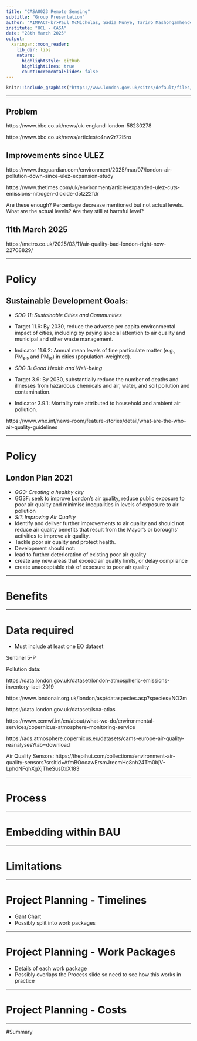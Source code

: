 ```yaml
---
title: "CASA0023 Remote Sensing"
subtitle: "Group Presentation"
author: "AIMPACT<br>Paul McNicholas, Sadia Munye, Tariro Mashongamhende"
institute: "UCL - CASA"
date: "28th March 2025"
output:
  xaringan::moon_reader:
    lib_dir: libs
    nature:
      highlightStyle: github
      highlightLines: true
      countIncrementalSlides: false
---
```


```r
knitr::include_graphics("https://www.london.gov.uk/sites/default/files/styles/media_component_16_9_lg/public/london-plan-image-2x1.png?h=8deaf57e&itok=bALShO-G")
```

---

## Problem

https://www.bbc.co.uk/news/uk-england-london-58230278

https://www.bbc.co.uk/news/articles/c4nw2r72l5ro

## Improvements since ULEZ

https://www.theguardian.com/environment/2025/mar/07/london-air-pollution-down-since-ulez-expansion-study

https://www.thetimes.com/uk/environment/article/expanded-ulez-cuts-emissions-nitrogen-dioxide-d5tz22fdr

Are these enough?  Percentage decrease mentioned but not actual levels. What are the actual levels? Are they still at harmful level?

## 11th March 2025
https://metro.co.uk/2025/03/11/air-quality-bad-london-right-now-22708829/

---

# Policy

## Sustainable Development Goals:

- *SDG 11: Sustainable Cities and Communities*
 - Target 11.6: By 2030, reduce the adverse per capita environmental impact of cities, including by paying special attention to air quality and municipal and other waste management.
 - Indicator 11.6.2: Annual mean levels of fine particulate matter (e.g., PM₂.₅ and PM₁₀) in cities (population-weighted).
 
- *SDG 3: Good Health and Well-being*
 - Target 3.9: By 2030, substantially reduce the number of deaths and illnesses from hazardous chemicals and air, water, and soil pollution and contamination.
 - Indicator 3.9.1: Mortality rate attributed to household and ambient air pollution.

https://www.who.int/news-room/feature-stories/detail/what-are-the-who-air-quality-guidelines

---

# Policy

## London Plan 2021

- *GG3: Creating a healthy city*
 - GG3F: seek to improve London’s air quality, reduce public exposure to poor air quality and minimise inequalities in levels of exposure to air pollution
- *SI1: Improving Air Quality*
 - Identify and deliver further improvements to air quality and should not reduce air quality benefits that result from the Mayor’s or boroughs’ activities to improve air quality.
 - Tackle poor air quality and protect health.
 - Development should not: 
  - lead to further deterioration of existing poor air quality
  - create any new areas that exceed air quality limits, or delay compliance
  - create unacceptable risk of exposure to poor air quality

---

# Benefits


---

# Data required

- Must include at least one EO dataset

Sentinel 5-P 

Pollution data:

https://data.london.gov.uk/dataset/london-atmospheric-emissions-inventory--laei--2019

https://www.londonair.org.uk/london/asp/dataspecies.asp?species=NO2m

https://data.london.gov.uk/dataset/lsoa-atlas

https://www.ecmwf.int/en/about/what-we-do/environmental-services/copernicus-atmosphere-monitoring-service

https://ads.atmosphere.copernicus.eu/datasets/cams-europe-air-quality-reanalyses?tab=download

Air Quality Sensors:
https://thepihut.com/collections/environment-air-quality-sensors?srsltid=AfmBOooawErsmJrecmHc8nh24Tm0bjV-LphdNFqhXgXjTheSusDxX183

---

# Process


---

# Embedding within BAU


---

# Limitations


---

# Project Planning - Timelines

- Gant Chart
- Possibly split into work packages

---

# Project Planning - Work Packages

- Details of each work package
- Possibly overlaps the Process slide so need to see how this works in practice


---

# Project Planning - Costs

---

#Summary
